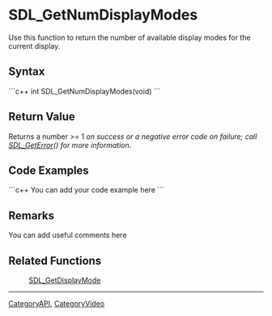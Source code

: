 <!-- pragma section-numbers off -->
<!-- pragma disable-camelcase -->

= SDL_GetNumDisplayModes =
Use this function to return the number of available display modes for the current display.


== Syntax ==
```c++
int SDL_GetNumDisplayModes(void)
```

== Return Value ==
Returns a number >= 1 ''on success or a negative error code on failure; call [[SDL_GetError]]() for more information''.

== Code Examples ==
```c++
You can add your code example here
```

== Remarks ==
You can add useful comments here

== Related Functions ==
:[[SDL_GetDisplayMode]]

----
[[CategoryAPI]], [[CategoryVideo]]
